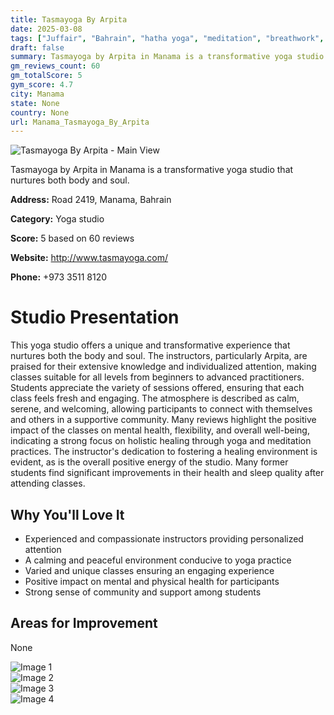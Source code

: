 ```yaml
---
title: Tasmayoga By Arpita
date: 2025-03-08
tags: ["Juffair", "Bahrain", "hatha yoga", "meditation", "breathwork", "calm atmosphere", "community support", "Manama"]  
draft: false
summary: Tasmayoga by Arpita in Manama is a transformative yoga studio that nurtures both body and soul.
gm_reviews_count: 60
gm_totalScore: 5
gym_score: 4.7
city: Manama
state: None
country: None
url: Manama_Tasmayoga_By_Arpita
---
```


<div className="aspect-[16/9] relative my-8">
  <img 
    src="https://lh5.googleusercontent.com/p/AF1QipPRH47zoG12Ze0FuV9kR6vGNdNNtus8pXDNI6Aq=w1920-h1080-k-no"
    alt="Tasmayoga By Arpita - Main View"
    className="object-cover absolute inset-0 w-full h-full rounded-lg"
  />
</div>

Tasmayoga by Arpita in Manama is a transformative yoga studio that nurtures both body and soul.

**Address:** Road 2419, Manama, Bahrain

**Category:** Yoga studio

**Score:** 5 based on 60 reviews

**Website:** http://www.tasmayoga.com/

**Phone:** +973 3511 8120

# Studio Presentation

This yoga studio offers a unique and transformative experience that nurtures both the body and soul. The instructors, particularly Arpita, are praised for their extensive knowledge and individualized attention, making classes suitable for all levels from beginners to advanced practitioners. Students appreciate the variety of sessions offered, ensuring that each class feels fresh and engaging. The atmosphere is described as calm, serene, and welcoming, allowing participants to connect with themselves and others in a supportive community. Many reviews highlight the positive impact of the classes on mental health, flexibility, and overall well-being, indicating a strong focus on holistic healing through yoga and meditation practices. The instructor's dedication to fostering a healing environment is evident, as is the overall positive energy of the studio. Many former students find significant improvements in their health and sleep quality after attending classes.

## Why You'll Love It

- Experienced and compassionate instructors providing personalized attention
- A calming and peaceful environment conducive to yoga practice
- Varied and unique classes ensuring an engaging experience
- Positive impact on mental and physical health for participants
- Strong sense of community and support among students

## Areas for Improvement

None

<div className="grid grid-cols-1 xl:grid-cols-2 gap-4 my-8">
<div className="aspect-[4/3] relative"><img src="https://lh5.googleusercontent.com/p/AF1QipO3G06zCn9u7p5xfLl_TKgOjFIv0I10Gm1np5zs=w1920-h1080-k-no" alt="Image 1" className="object-cover absolute inset-0 w-full h-full rounded-lg" /></div>
<div className="aspect-[4/3] relative"><img src="https://lh5.googleusercontent.com/p/AF1QipPwVzMCGsgh9CbKhcs32wVQyR6Jm_ElQez-Qfa_=w1920-h1080-k-no" alt="Image 2" className="object-cover absolute inset-0 w-full h-full rounded-lg" /></div>
<div className="aspect-[4/3] relative"><img src="https://lh5.googleusercontent.com/p/AF1QipNFBs_2Z1w2Y2b2aKJmctlTdMYCVqcnza9dNsrG=w1920-h1080-k-no" alt="Image 3" className="object-cover absolute inset-0 w-full h-full rounded-lg" /></div>
<div className="aspect-[4/3] relative"><img src="https://lh5.googleusercontent.com/p/AF1QipPVJXRvqiB_jwbqE51e4UTWHoeM_EwGxQxrSJRb=w1920-h1080-k-no" alt="Image 4" className="object-cover absolute inset-0 w-full h-full rounded-lg" /></div>
</div>